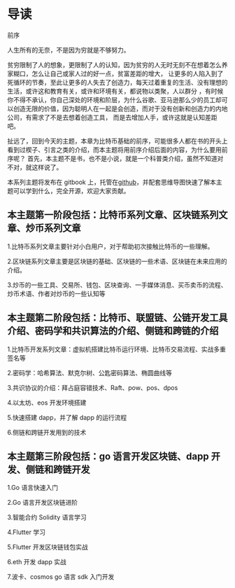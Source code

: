 # 导读

前序

人生所有的无奈，不是因为穷就是不够努力。

贫穷限制了人的想象，更限制了人的认知，因为贫穷的人无时无刻不在想着怎么养家糊口，怎么让自己或家人过的好一点，贫富差距的增大， 让更多的人陷入到了死循环的节奏，至此让更多的人失去了创造力，每天过着重复的生活、没有理想的生活，或许这和教育有关，或许和环境有关，都说物以类聚，人以群分 ，有时候你不得不承认，你自己深处的环境和阶层，为什么谷歌、亚马逊那么少的员工却可以创造无限的价值，因为聪明人在一起是会创造，而对于没有创新和创造力的内地公司，有需求了不是去想着创造工具， 而是去增加人手，或许这就是认知差距吧。

扯远了，回到今天的主题，本章为比特币基础的前序，可能很多人都在书的开头上看到过楔子、引言之类的介绍，而本主题将用前序介绍后面的内容，为什么要用前序呢？ 首先，本主题不是书，也不是小说，就是一个科普类介绍，虽然不知道对不对，就这样说了。

本系列主题将发布在 gitbook 上，托管在[github](https://github.com/chuhemiao/wiki.kkdemian)，并配套思维导图快速了解本主题可以学到什么，完全开源，欢迎大家贡献。

## 本主题第一阶段包括：比特币系列文章、区块链系列文章、炒币系列文章

1.比特币系列文章主要针对小白用户，对于帮助初次接触比特币的一些理解。

2.区块链系列文章主要是区块链的基础、区块链的一些术语、区块链在未来应用的介绍。

3.炒币的一些工具、交易所、钱包、区块查询、一手媒体消息、买币卖币的流程、炒币术语、作者对炒币的一些认知等

## 本主题第二阶段包括：比特币、联盟链、公链开发工具介绍、密码学和共识算法的介绍、侧链和跨链的介绍

1.比特币开发系列文章：虚拟机搭建比特币运行环境、比特币交易流程、实战多重签名等

2.密码学：哈希算法、默克尔树、公匙密码算法、椭圆曲线等

3.共识协议的介绍：拜占庭容错技术、Raft、pow、pos、dpos

4.以太坊、eos 开发环境搭建

5.快速搭建 dapp，并了解 dapp 的运行流程

6.侧链和跨链开发用到的技术

## 本主题第三阶段包括：go 语言开发区块链、dapp 开发、侧链和跨链开发

1.Go 语言快速入门

2.Go 语言开发区块链进阶

3.智能合约 Solidity 语言学习

4.Flutter 学习

5.Flutter 开发区块链钱包实战

6.eth 开发 dapp 实战

7.波卡、cosmos go 语言 sdk 入门开发
